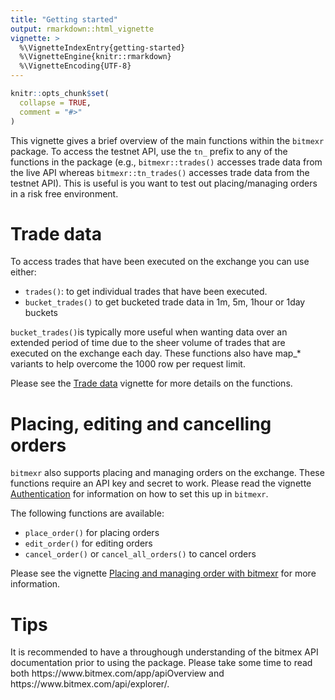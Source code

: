 ```yaml
---
title: "Getting started"
output: rmarkdown::html_vignette
vignette: >
  %\VignetteIndexEntry{getting-started}
  %\VignetteEngine{knitr::rmarkdown}
  %\VignetteEncoding{UTF-8}
---
```


```r
knitr::opts_chunk$set(
  collapse = TRUE,
  comment = "#>"
)
```

This vignette gives a brief overview of the main functions within the `bitmexr` package. 
To access the testnet API, use the `tn_` prefix to any of the functions in the package (e.g., `bitmexr::trades()` accesses trade data from the live API whereas `bitmexr::tn_trades()` accesses trade data from the testnet API). This is useful is you want to test out placing/managing orders in a risk free environment.

# Trade data

To access trades that have been executed on the exchange you can use either:

- `trades()`: to get individual trades that have been executed.
- `bucket_trades()` to get bucketed trade data in 1m, 5m, 1hour or 1day buckets

`bucket_trades() `is typically more useful when wanting data over an extended period of time due to the sheer volume of trades that are executed on the exchange each day. These functions also have map_* variants to help overcome the 1000 row per request limit. 

Please see the [Trade data](trade-data.html) vignette for more details on the functions.

# Placing, editing and cancelling orders

`bitmexr` also supports placing and managing orders on the exchange. These functions require an API key and secret to work. Please read the vignette [Authentication](authentication.html) for information on how to set this up in `bitmexr`.

The following functions are available:

- `place_order()` for placing orders
- `edit_order()` for editing orders
- `cancel_order()` or `cancel_all_orders()` to cancel orders

Please see the vignette [Placing and managing order with bitmexr](placing-orders.html) for more information.

# Tips

It is recommended to have a throughough understanding of the bitmex API documentation prior to using the package. Please take some time to read both https://www.bitmex.com/app/apiOverview and https://www.bitmex.com/api/explorer/. 
